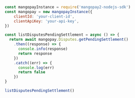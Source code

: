   
```javascript NodeJS  

const mangopayInstance = require('mangopay2-nodejs-sdk')
const mangopay = new mangopayInstance({
    clientId: 'your-client-id',
    clientApiKey: 'your-api-key',
})

const listDisputesPendingSettlement = async () => {
  return await mangopay.Disputes.getPendingSettlement()
    .then((response) => {
      console.info(response)
      return response
    })
    .catch((err) => {
      console.log(err)
      return false
    })
}

listDisputesPendingSettlement()  
```